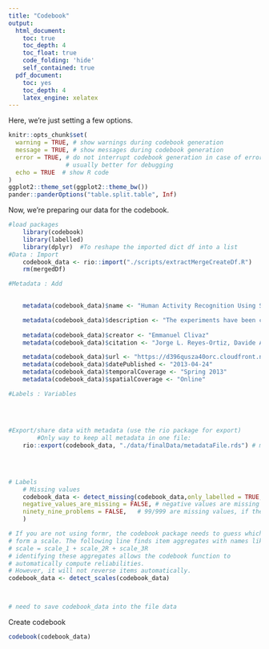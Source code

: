 ```yaml
---
title: "Codebook"
output:
  html_document:
    toc: true
    toc_depth: 4
    toc_float: true
    code_folding: 'hide'
    self_contained: true
  pdf_document:
    toc: yes
    toc_depth: 4
    latex_engine: xelatex
---
```


Here, we're just setting a few options.

```r
knitr::opts_chunk$set(
  warning = TRUE, # show warnings during codebook generation
  message = TRUE, # show messages during codebook generation
  error = TRUE, # do not interrupt codebook generation in case of errors,
                # usually better for debugging
  echo = TRUE  # show R code
)
ggplot2::theme_set(ggplot2::theme_bw())
pander::panderOptions("table.split.table", Inf)
```

Now, we're preparing our data for the codebook.

```r
#load packages
    library(codebook)
    library(labelled)
    library(dplyr)  #To reshape the imported dict df into a list
#Data : Import
    codebook_data <- rio::import("./scripts/extractMergeCreateDf.R")
    rm(mergedDf)

#Metadata : Add

    
    metadata(codebook_data)$name <- "Human Activity Recognition Using Smartphones Dataset"

    metadata(codebook_data)$description <- "The experiments have been carried out with a group of 30 volunteers within an age bracket of 19-48 years. Each person performed six activities (WALKING, WALKING_UPSTAIRS, WALKING_DOWNSTAIRS, SITTING, STANDING, LAYING) wearing a smartphone (Samsung Galaxy S II) on the waist."
  
    metadata(codebook_data)$creator <- "Emmanuel Clivaz"
    metadata(codebook_data)$citation <- "Jorge L. Reyes-Ortiz, Davide Anguita, Alessandro Ghio, Luca Oneto. Smartlab - Non Linear Complex Systems Laboratory. DITEN - Università degli Studi di Genova."

    metadata(codebook_data)$url <- "https://d396qusza40orc.cloudfront.net/getdata%2Fprojectfiles%2FUCI%20HAR%20Dataset.zip"
    metadata(codebook_data)$datePublished <- "2013-04-24"
    metadata(codebook_data)$temporalCoverage <- "Spring 2013"
    metadata(codebook_data)$spatialCoverage <- "Online"

#Labels : Variables

    
    
    
#Export/share data with metadata (use the rio package for export)
        #Only way to keep all metadata in one file:
    rio::export(codebook_data, "./data/finalData/metadataFile.rds") # means to R data structure file

    
    

# Labels
    # Missing values
    codebook_data <- detect_missing(codebook_data,only_labelled = TRUE, # only labelled values are autodetected as missing - > yes
    negative_values_are_missing = FALSE, # negative values are missing values -> no
    ninety_nine_problems = FALSE,   # 99/999 are missing values, if they are more than 5 MAD from the median -> no
    )

# If you are not using formr, the codebook package needs to guess which items
# form a scale. The following line finds item aggregates with names like this:
# scale = scale_1 + scale_2R + scale_3R
# identifying these aggregates allows the codebook function to
# automatically compute reliabilities.
# However, it will not reverse items automatically.
codebook_data <- detect_scales(codebook_data)



# need to save codebook_data into the file data


```


Create codebook

```r
codebook(codebook_data)
```

